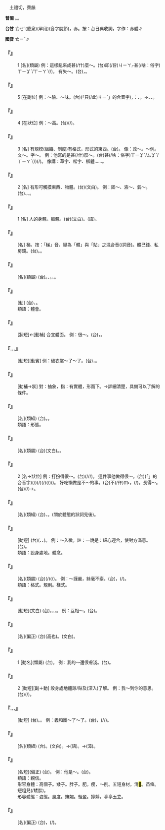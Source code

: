 
=={{ruby|體|ㄊㄧˇ}}==

　土禮切，薺韻

'''普閩''' {{ruby|(文)|ㄊㆤˋ}}。{{ruby|(白)|ㄊㄨㆤˋ}}{{ruby|。|ㄊㄞˋ}}。

'''台甘''' <rt>ㄊㆤˋ</rt>{{ruby|。|ㄊㄨㆤˋ}}(廈泉){{ruby|。|ㄊㄞˋ}}(罕用)(音字脫節)，赤{{ruby|(？)|ㄒㄧㄚㆵ/ㄒㄧㆤㆶ}}{{ruby|體|ㄊㄞˋ}}。按：台日典收詞，字作：赤體∥

'''國音''' <rt>ㄊㄧˇ</rt>∥

    

==='''『{{ruby|體|ㄊㄧˇ}}{{ruby|面|ㄇㄧㄢˋ}}』'''===
:1  [名](類屬) 例：這樣亂來成甚(/什)麼～。(台)即(/呰)<rt>ㄐㄧㄚㆷ</rt>{{ruby|恁|ㄌㄧㄣ˪}}{{ruby|亂|ㄌㄨㄢ˫}}{{ruby|來|ㄌㄞˊ}}{{ruby|成|ㄒㄧㄥˊ}}{{ruby|一|ㄐㄧㆵ ͘}}{{ruby|個|ㆤˊ}}甚(/啥：俗字)<rt>ㄒㄧㆩˋ/ㄒㄧㄚˋ</rt>{{ruby|麼|ㄇㄧㆷ}}(/{{ruby|物|ㄇㄧㆷ ͘}}){{ruby|體|ㄊㆤˋ}}{{ruby|統|ㄊㆲˋ}}。 有失～。(台){{ruby|失|ㄒㄧㆴ}}{{ruby|身|ㄒㄧㄣ}}{{ruby|分|ㄏㄨㄣ˫}}，{{ruby|無|ㆠㄜˊ}}{{ruby|體|ㄊㆤˋ}}{{ruby|統|ㄊㆲˋ}}。
    

==='''『{{ruby|體|ㄊㄧˇ}}』'''===
:5  [在副位] 例：～驗、～味。(台){{ruby|<mark>&#xffacb;</mark>|ㄗㆤ}}(「只(/此)<rt>ㄐㄧˋ</rt>{{ruby|個|ㆤˊ}}」的合音字){{ruby|體|ㄊㆤˋ}}{{ruby|字|ㆢㄧ˫/ㄌㄧ˫}}，{{ruby|表|ㄅㄧㄠˋ}}：{{ruby|親|ㄑㄧㄣ}}{{ruby|自|ㄗㄨ˫}}、{{ruby|以|ㄧˋ}}{{ruby|親|ㄑㄧㄣ}}{{ruby|身|ㄒㄧㄣ}}{{ruby|細|ㄙㆤ˪}}{{ruby|心|ㄒㄧㆬ}}{{ruby|經|ㄍㄧㄥ}}{{ruby|驗|ㆣㄧㆰ˫}}。→{{ruby|實|ㄒㄧㆵ ͘}}{{ruby|在|ㄗㄞ˫}}、{{ruby|實|ㄒㄧㆵ ͘}}{{ruby|際|ㄗㆤ˪}}、{{ruby|設|ㄒㄧㄚㆵ}}{{ruby|身|ㄒㄧㄣ}}{{ruby|處|ㄘㄨ˪}}{{ruby|地|ㄉㄨㆤ˫/ㄉㆤ˫}}。
    

==='''『{{ruby|體|ㄊㄧˇ}}』'''===
:4  [在狀位] 例：～高。(台){{ruby|身|ㄒㄧㄣ}}{{ruby|體|ㄊㆤˋ}}{{ruby|丌|ㆤ}}{{ruby|高|ㄍㄨㄢˊ}}{{ruby|度|ㄉㆦ˫}}(/{{ruby|懸|ㄍㄨㄢˊ}}{{ruby|低|ㄍㆤ˫}})。
    

==='''『{{ruby|體|ㄊㄧˇ}}』'''===
:3  [名] 有規模(組織、制度)有格式，形式的東西。(台){{ruby|形|ㄏㄧㄥˊ}}{{ruby|體|ㄊㆤˋ}}。 像：政～。～例。文～。字～。 例：他寫的是甚(/什)麼～。(台){{ruby|伊|ㄧ}}{{ruby|寫|ㄒㄧㄚˋ}}{{ruby|丌|ㆤ}}{{ruby|字|ㆢㄧ˫/ㄌㄧ˫}}{{ruby|是|ㄒㄧ˫}}甚(/啥：俗字)<rt>ㄒㄧㆩˋ/ㄙㆩˋ/ㄒㄧㄚˋ</rt>{{ruby|麼|ㄇㄧㆷ}}(/{{ruby|物|ㄇㄧㆷ ͘}}){{ruby|體|ㄊㆤˋ}}(/{{ruby|字|ㆢㄧ˫/ㄌㄧ˫}}{{ruby|體|ㄊㆤˋ}})。 像講：草字、楷字、柳體……。
    

==='''『{{ruby|體|ㄊㄧˇ}}』'''===
:2  [名] 有形可觸摸東西、物體。(台){{ruby|物|ㆠㄨㆵ ͘}}{{ruby|體|ㄊㆤˋ}}(文白)。 例：固～、液～、氣～。(台){{ruby|固|ㄍㆦ˪}}{{ruby|體|ㄊㆤˋ}}、{{ruby|液|ㄧㆤㆶ ͘}}{{ruby|體|ㄊㆤˋ}}、{{ruby|氣|ㄎㄧ˪}}{{ruby|體|ㄊㆤˋ}}。
    

==='''『{{ruby|體|ㄊㄧˇ}}』'''===
:1  [名] 人的身體。軀體。(台){{ruby|身|ㄒㄧㄣ}}{{ruby|體|ㄊㆤˋ}}(文白)。{{ruby|身|ㄒㄧㄣ}}{{ruby|→|ㄒㄧㄥ}}{{ruby|軀|ㄎㄨ}}(語)。
    

==='''『{{ruby|體|ㄊㄧˇ}}{{ruby|己|·ㄐㄧˇ}}』'''===
: [名] 梯{{ruby|己|·ㄐㄧˇ}}。按：「梯」音，疑為「體」與「貼」之混合音(/詞音)。體己錢、私房錢。(台){{ruby|私|ㄙㄞ/ㄙㄨ}}{{ruby|家|ㄎㄧㄚ}}{{ruby|錢|ㄐㆪˊ}}。{{ruby|腰|ㄧㄜ}}{{ruby|肚|ㄉㆦ˫}}{{ruby|內|ㄌㄞ˫}}{{ruby|丌|ㆤ}}{{ruby|錢|ㄐㆪˊ}}。
    

==='''『{{ruby|體|ㄊㄧˇ}}{{ruby|裁|ㄘㄞˊ}}』'''===
: [名](類屬) (台){{ruby|表|ㄅㄧㄠˋ}}{{ruby|現|ㄏㄧㄢ˫}}{{ruby|丌|ㆤ}}{{ruby|樣|ㄧㆫ˫/ㄧㆧ˫}}{{ruby|式|ㄒㄧㆤㆶ/ㄒㄧㆵ}}。{{ruby|文|ㆠㄨㄣˊ}}{{ruby|言|ㆣㄧㄢˊ}}{{ruby|體|ㄊㆤˋ}}、{{ruby|白|ㄅㆤㆷ ͘}}{{ruby|話|ㄨㆤ˫}}{{ruby|體|ㄊㆤˋ}}{{ruby|是|ㄒㄧ˫}}{{ruby|語|ㆣㄨˋ/ㆣㄧˋ}}{{ruby|言|ㆣㄧㄢˊ}}{{ruby|表|ㄅㄧㄠˋ}}{{ruby|達|ㄉㄚㆵ ͘}}{{ruby|丌|ㆤ}}{{ruby|異|ㄧ˫}}{{ruby|同|ㄉㆲˊ}}。{{ruby|詩|ㄒㄧ}}、{{ruby|歌|ㄍㄨㄚ}}{{ruby|是|ㄒㄧ˫}}{{ruby|文|ㆠㄨㄣˊ}}{{ruby|學|ㄏㄚㆶ ͘}}{{ruby|製|ㄗㆤ˪}}{{ruby|作|ㄗㆦㆶ}}{{ruby|丌|ㆤ}}{{ruby|不|ㄅㄨㆵ}}{{ruby|同|ㄉㆲˊ}}{{ruby|丌|ㆤ}}{{ruby|體|ㄊㆤˋ}}{{ruby|裁|ㄗㄞˊ}}。
    

==='''『{{ruby|體|ㄊㄧˇ}}{{ruby|味|ㄨㄟˋ}}』'''===
: [動] (台){{ruby|親|ㄑㄧㄣ}}{{ruby|嘗|ㄒㄧㆲˊ}}，{{ruby|親|ㄑㄧㄣ}}{{ruby|身|ㄒㄧㄣ}}{{ruby|經|ㄍㄧㄥ}}{{ruby|驗|ㆣㄧㆰ˫}}{{ruby|著|ㄉㄧㄜㆷ ͘}}。
:類語：體會。
:
    

==='''『{{ruby|得|ㄉㄜˊ}}{{ruby|體|ㄊㄧˇ}}』'''===
: [狀短]←[動補] 合宜體面。 例：很～。(台){{ruby|真|ㄐㄧㄣ}}{{ruby|好|ㄏㄜˋ}}{{ruby|勢|ㄙㆤ˪}}{{ruby|有|ㄨ˫}}{{ruby|體|ㄊㆤˋ}}{{ruby|面|ㆠㄧㄢ˫}}，{{ruby|適|ㄒㄧㆤㆶ}}{{ruby|合|ㄏㄚㆴ}}{{ruby|場|ㄉㄧㆧˊ/ㄉㄧㆫˊ}}{{ruby|面|ㆠㄧㄣ˫}}。
    

==='''『{{ruby|露|ㄌㄡˋ}}…{{ruby|體|ㄊㄧˇ}}』'''===
: [動短][動賓] 例：破衣裳～了～了。(台){{ruby|衫|ㄙㆩ}}{{ruby|褲|ㄎㆦ˪}}{{ruby|破|ㄆㄨㄚ˪}}{{ruby|去|ㄎㄧ˪}}，{{ruby|肉|ㆠㄚㆷ}}{{ruby|看|ㄎㄨㆩ˪}}{{ruby|現|ㄏㄧㄢ˫}}{{ruby|現|ㄏㄧㄢ˫}}。
    

==='''『{{ruby|具|ㄐㄩˋ}}{{ruby|體|ㄊㄧˇ}}』'''===
: [動補→狀] 對：抽象，指：有實體，形而下。→詳細清楚，具備可以了解的條件。
    

==='''『{{ruby|形|ㄒㄧㄥˊ}}{{ruby|體|ㄊㄧˇ}}』'''===
: [名](類組) (台){{ruby|形|ㄏㄧㄥˊ}}{{ruby|體|ㄊㆤˋ}}。{{ruby|形|ㄏㄧㄥˊ}}{{ruby|狀|ㄗㆲ˫}}。
:類語：形態。
:
    

==='''『{{ruby|肢|ㄓ}}{{ruby|體|ㄊㄧˇ}}』'''===
: [名](類屬) (台){{ruby|四|ㄙㄨ˪}}{{ruby|肢|ㄐㄧ}}(文白)。{{ruby|骹|ㄎㄚ}}{{ruby|手|ㄑㄧㄨˋ}}。
    

==='''『{{ruby|體|ㄊㄧˇ}}{{ruby|面|·ㄇㄧㄢˋ}}』'''===
:2  [名→狀位] 例：打扮得很～。(台){{ruby|伊|ㄧ}}{{ruby|裝|ㄗㆭ}}{{ruby|去|ㄎㄧ˪}}{{ruby|真|ㄐㄧㄣ}}{{ruby|有|ㄨ˫}}{{ruby|體|ㄊㆤˋ}}{{ruby|面|ㆠㄧㄢ˫}}(/{{ruby|好|ㄏㄜˋ}}{{ruby|看|ㄎㄨㆩ˪}}/{{ruby|<mark>&#xffad0;</mark>|ㄙㄨㄧˋ}}/{{ruby|合|ㄏㄚㆷ ͘}}{{ruby|身|ㄒㄧㄣ}}{{ruby|分|ㄏㄨㄣ˫}})。 這件事他做得很～。(台){{ruby|<mark>&#xffb50;</mark>|ㄐㄧㆵ}}(「{{ruby|此|ㄐㄧˋ}}{{ruby|一|ㄐㄧㆵ ͘}}」的合音字)(/{{ruby|此|ㄐㄧㆵ}}){{ruby|層|ㄗㄢˊ}}{{ruby|載|ㄉㄞ˫}}(/{{ruby|戴|ㄉㄞ˪}}){{ruby|事|ㄐㄧ˪}}(/{{ruby|事|ㄉㄞ˫}}{{ruby|情|ㄐㄧ˪}}){{ruby|伊|ㄧ}}{{ruby|辦|ㄅㄢ˫}}{{ruby|去|ㄎㄧ˪}}(/{{ruby|了|ㄌㄧㄠˋ}}){{ruby|真|ㄐㄧㄣ}}{{ruby|有|ㄨ˫}}{{ruby|體|ㄊㆤˋ}}{{ruby|面|ㆠㄧㄢ˫}}({{ruby|又|ㄧㄨ˫}}{{ruby|合|ㄏㄚㆴ ͘}}{{ruby|身|ㄒㄧㄣ}}{{ruby|分|ㄏㄨㄣ˫}}{{ruby|又|ㄧㄨ˫}}{{ruby|好|ㄏㄜˋ}}{{ruby|看|ㄎㄨㆩ˪}}{{ruby|頭|ㄊㄠˊ}})。 好吃懶做是不～的事。(台){{ruby|<mark>&#xffa49;</mark>|ㆠㆤㆷ/ㆠㄨㆤㆷ}}{{ruby|食|ㄐㄧㄚㆷ ͘}}不(/伓)<rt>ㆬ˫</rt>{{ruby|做|ㄗㄨㆤ˪/ㄗㄜ˪}}，{{ruby|真|ㄐㄧㄣ}}{{ruby|歹|ㄆㆮˋ/ㄆㄞˋ}}{{ruby|看|ㄎㄨㆩ˪}}{{ruby|相|ㄒㄧㆲ˪}}(/{{ruby|<mark>&#xffcda;</mark>|ㆠㄞˋ}}{{ruby|才|ㄗㄞˊ}})。長得～。(台){{ruby|相|ㄒㄧㆲ˪}}{{ruby|貌|ㄇㄠ˫}}(/{{ruby|樣|ㄧㆲ˫}}{{ruby|相|ㄒㄧㆲ˪}}){{ruby|生|ㄙㆥ/ㄒㆪ}}{{ruby|做|ㄗㄨㆤ˪/ㄗㄜ˪}}{{ruby|真|ㄐㄧㄣ}}{{ruby|好|ㄏㄜˋ}}{{ruby|看|ㄎㄨㆩ˪}}→{{ruby|<mark>&#xffad0;</mark>|ㄙㄨㄧˋ}}。
    

==='''『{{ruby|體|ㄊㄧˇ}}{{ruby|態|ㄊㄞˋ}}』'''===
: [名](類組) (台){{ruby|身|ㄒㄧㄣ}}{{ruby|體|ㄊㆤˋ}}、{{ruby|形|ㄏㄧㄥˊ}}{{ruby|狀|ㄗㆲ˫}}{{ruby|表|ㄅㄧㄠˋ}}{{ruby|現|ㄏㄧㄢ˫}}{{ruby|丌|ㆤ}}{{ruby|姿|ㄗㄨ}}{{ruby|勢|ㄙㆤ˪}}。(關於體態的狀詞見後)。
    

==='''『{{ruby|體|ㄊㄧˇ}}{{ruby|貼|ㄊㄧㄝ}}』'''===
: [動短] (台){{ruby|體|ㄊㆤˋ}}{{ruby|貼|ㄊㄧㄚㆴ}}({{ruby|盡|ㄐㄧㄣ˫}}{{ruby|心|ㄒㄧㆬ}}{{ruby|了|ㄌㄧㄠˋ}}{{ruby|解|ㄍㄞˋ}}{{ruby|人|ㄌㄤˊ}}{{ruby|丌|ㆤ}}{{ruby|心|ㄒㄧㆬ}}{{ruby|情|ㄐㄧㄥˊ}}、{{ruby|境|ㄍㄧㄥˋ}}{{ruby|遇|ㆣㄨ˫/ㆠㄨ˫}}{{ruby|加|ㄍㄚ}}{{ruby|以|ㄧˋ}}{{ruby|關|ㄍㄨㄢ}}{{ruby|心|ㄒㄧㆬ}}、{{ruby|照|ㄐㄧㄠ˪}}{{ruby|顧|ㄍㆦ˪}})。 例：～入微。註：一說是：細心迎合，使對方滿意。(台){{ruby|體|ㄊㆤˋ}}{{ruby|貼|ㄊㄧㄚㆴ}}{{ruby|到|ㄍㄚㆷ}}{{ruby|無|ㆠㄨˊ}}{{ruby|微|ㆠㄨㄧ}}{{ruby|不|ㄅㄨㆵ}}{{ruby|致|ㄉㄧ˪}}。
:類語：設身處地。體念。
:
    

==='''『{{ruby|體|ㄊㄧˇ}}{{ruby|例|ㄌㄧˋ}}』'''===
: [名](類屬) (台){{ruby|著|ㄉㄧㆦㆶ ͘}}{{ruby|作|ㄗㆦㆶ}}{{ruby|辦|ㄅㄢ˫}}{{ruby|載|ㄉㄞ˫}}(/{{ruby|戴|ㄉㄞ˪}}){{ruby|事|ㄐㄧ˪}}(/{{ruby|事|ㄉㄞ˫}}{{ruby|情|ㄐㄧ˪}}){{ruby|丌|ㆤ}}{{ruby|基|ㄍㄧ}}{{ruby|本|ㄅㄨㄣˋ}}{{ruby|原|ㆣㄨㄢˊ}}{{ruby|則|ㄐㄧㆤㆶ}}{{ruby|合|ㄍㄚㆴ}}{{ruby|組|ㄗㆦ}}{{ruby|成|ㄒㄧㄥˊ}}{{ruby|丌|ㆤ}}{{ruby|方|ㄏㆲ}}{{ruby|式|ㄒㄧㆤㆶ/ㄒㄧㆵ}}。 例：～謹嚴，絲毫不紊。(台){{ruby|體|ㄊㆤˋ}}{{ruby|例|ㄌㆤ˫}}{{ruby|嚴|ㆣㄧㆰˊ}}{{ruby|謹|ㄍㄧㄣˋ}}，{{ruby|一|ㄐㄧㆵ ͘}}{{ruby|點|ㄉㄧㆰˋ}}{{ruby|仔|ㄚ}}{{ruby|著|ㄉㄧㄜㆷ}}(/{{ruby|都|ㄉㄜ˫}}){{ruby|<mark>&#xffa45;</mark>|ㆠㆤ˫/ㆠㄨㆤ˫}}{{ruby|亂|ㄌㄨㄢ˫}}。
:類語：格式。規則。樣式。
:
    

==='''『{{ruby|體|ㄊㄧˇ}}{{ruby|諒|ㄌㄧㄤˋ}}』'''===
: [動短](文白) (台){{ruby|體|ㄊㆤˋ}}{{ruby|貼|ㄊㄧㄚㆴ}}{{ruby|人|ㄌㄤˊ}}，{{ruby|諒|ㄌㄧㆲ˫}}{{ruby|解|ㄍㄞˋ}}{{ruby|人|ㄌㄤˊ}}{{ruby|丌|ㆤ}}{{ruby|情|ㄐㄧㄥˊ}}{{ruby|形|ㄏㄧㄥˊ}}，{{ruby|將|ㄐㄧㆲ}}{{ruby|心|ㄒㄧㆬ}}{{ruby|比|ㄅㄧˋ}}{{ruby|心|ㄒㄧㆬ}}{{ruby|丌|ㆤ}}{{ruby|心|ㄒㄧㆬ}}{{ruby|理|ㄌㄧˋ}}{{ruby|行|ㄏㄧㄥˊ}}{{ruby|為|ㄨㄧˊ}}，{{ruby|設|ㄒㄧㄚㆵ}}{{ruby|身|ㄒㄧㄣ}}{{ruby|處|ㄘㄨˋ}}{{ruby|地|ㄉㄨㆤ˫/ㄉㆤ˫}}{{ruby|去|ㄎㄧ˪}}{{ruby|替|ㄊㄨㆤ˪/ㄊㆤ˪}}{{ruby|人|ㄌㄤˊ}}{{ruby|想|ㄒㄧㆫ˫/ㄒㄧㆧ˫}}。 例：互相～。(台){{ruby|相|ㄒㄧㄜ/ㄙㆩ}}{{ruby|體|ㄊㆤˋ}}{{ruby|貼|ㄊㄧㄚㆴ}}。
:
    

==='''『{{ruby|體|ㄊㄧˇ}}{{ruby|高|ㄍㄠ}}』'''===
: [名](偏正) (台){{ruby|身|ㄒㄧㄥ/ㄒㄧㄣ}}{{ruby|軀|ㄎㄨ}}{{ruby|分|ㄏㄨㄣ˫}}{{ruby|懸|ㄍㄨㄢˊ}}(高也){{ruby|低|ㄍㆤ˫}}。{{ruby|身|ㄒㄧㄣ}}{{ruby|長|ㄉㆭˊ}}(文白)。
    

==='''『{{ruby|體|ㄊㄧˇ}}{{ruby|會|ㄏㄨㄟˋ}}』'''===
:1  [動名](類屬) (台){{ruby|實|ㄒㄧㆵ ͘}}{{ruby|在|ㄗㄞ˫}}{{ruby|丌|ㆤ}}{{ruby|經|ㄍㄧㄥ}}{{ruby|驗|ㆣㄧㆰ˫}}{{ruby|合|ㄍㄚㆴ}}{{ruby|理|ㄌㄧˋ}}{{ruby|解|ㄍㄞˋ}}。 例：我的～還很膚淺。(台){{ruby|我|ㆣㄨㄚˋ}}{{ruby|丌|ㆤ}}{{ruby|經|ㄍㄧㄥ}}{{ruby|驗|ㆣㄧㆰ˫}}{{ruby|亦|ㄧㄚㆷ}}{{ruby|真|ㄐㄧㄣ}}{{ruby|淺|ㄑㄧㄢˋ}}。
    

==='''『{{ruby|體|ㄊㄧˇ}}{{ruby|會|·ㄏㄨㄟˋ}}』'''===
:2  [動短][副＋動] 設身處地體諒/貼及(深入)了解。 例：我～到你的意思。(台){{ruby|我|ㆣㄨㄚˋ}}{{ruby|切|ㄑㄧㄚㆵ}}{{ruby|實|ㄒㄧㆵ ͘}}(/{{ruby|確|ㄎㄚㆶ}}{{ruby|實|ㄒㄧㆵ ͘}}){{ruby|了|ㄌㄧㄠˋ}}{{ruby|解|ㄍㄞˋ}}{{ruby|汝|ㄌㄧˋ}}{{ruby|丌|ㆤ}}{{ruby|立|ㄌㄧㆴ ͘}}{{ruby|場|ㄉㄧㆫˊ/ㄉㄧㆧˊ}}{{ruby|及|ㄍㄚㆴ}}{{ruby|想|ㄒㄧㆫ˫/ㄒㄧㆧ˫}}{{ruby|法|ㄏㄨㄚㆵ}}。
    

==='''『{{ruby|上|ㄕㄤˋ}}…{{ruby|體|ㄊㄧˇ}}』'''===
: [動短] (台){{ruby|附|ㄏㄨ˫}}{{ruby|身|ㄒㄧㄣ}}。{{ruby|附|ㄏㄨ˫}}{{ruby|體|ㄊㆤˋ}}。 例：義和團～了～了。(台){{ruby|義|ㆣㄧ˫}}{{ruby|和|ㄏㄜˊ}}{{ruby|團|ㄊㄨㄢˊ}}{{ruby|丌|ㆤ}}{{ruby|作|ㄗㆦㆶ}}{{ruby|風|ㄏㆲ}}{{ruby|上|ㄐㄧㆫ˫/ㄐㄧㆧ˫}}{{ruby|伊|ㄧ}}{{ruby|身|ㄒㄧㄣ}}，{{ruby|去|ㄎㄧ˪}}{{ruby|付|ㄏㆦ˫}}{{ruby|義|ㆣㄧ˫}}{{ruby|和|ㄏㄜˊ}}{{ruby|團|ㄊㄨㄢˊ}}{{ruby|過|ㄍㆤ˪/ㄍㄨㆤ˪}}(/{{ruby|繼|ㄍㆤ˪}}/{{ruby|染|ㄌㄧㆰˋ}}){{ruby|著|ㄉㄧㄜㆷ ͘}}。
    

==='''『{{ruby|身|ㄕㄣ}}{{ruby|體|ㄊㄧˇ}}』'''===
: [名](類組) (台){{ruby|身|ㄒㄧㄣ}}{{ruby|體|ㄊㆤˋ}}。{{ruby|身|ㄒㄧㄣ}}{{ruby|軀|ㄎㄨ}}(文白)。→{{ruby|身|ㄒㄧㄥ}}{{ruby|軀|ㄎㄨ}}(語)。→{{ruby|身|ㄏㄧㄥ}}{{ruby|軀|ㄙㄨ}}(漳)。
    

==='''『{{ruby|體|ㄊㄧˇ}}{{ruby|己|·ㄐㄧˇ}}{{ruby|人|ㄖㄣˊ}}』'''===
: [名短](偏正) (台){{ruby|貼|ㄉㄚㆷ}}{{ruby|身|ㄒㄧㄣ}}{{ruby|親|ㄑㄧㄣ}}{{ruby|近|ㄍㄨㄣ˫/ㄍㄧㄣ˫}}{{ruby|丌|ㆤ}}{{ruby|人|ㄌㄤˊ}}。 例：他是～。(台){{ruby|伊|ㄧ}}{{ruby|是|ㄒㄧ˫}}{{ruby|家|ㄍㄚ}}{{ruby|己|ㄍㄧ˫/ㄉㄧ˫}}{{ruby|丌|ㆤ}}{{ruby|人|ㄌㄤˊ}}。
:類語：親信。
:
:形容身體：高個子。矮子。胖子。肥。瘦，～削。五短身材。清<mark>&#xf90ef;</mark>。苗條。短粗兒(/矮胖)。
:
:形容體態：姿態。風度。嫵媚。輕盈。婷婷。亭亭玉立。
:
    

==='''『{{ruby|體|ㄊㄧˇ}}{{ruby|己|·ㄐㄧˇ}}{{ruby|話|ㄏㄨㄚˋ}}』'''===
: [名](偏正) (台){{ruby|兩|ㄋㆭ˫}}{{ruby|個|ㆤˊ}}{{ruby|婦|ㄏㄨ˫}}{{ruby|人|ㆢㄧㄣˊ/ㄌㄧㄣˊ}}{{ruby|人|ㄌㄤˊ}}{{ruby|中|ㄉㄧㆲ}}{{ruby|間|ㄍㄢ}}{{ruby|丌|ㆤ}}{{ruby|私|ㄙㄨ}}{{ruby|家|ㄎㄧㄚ}}{{ruby|話|ㄨㆤ˫}}，{{ruby|<mark>&#xffa45;</mark>|ㆠㆤ˫/ㆠㄨㆤ˫}}{{ruby|得|ㄉㄧㆵ}}{{ruby|付|ㄏㆦ˫}}{{ruby|第|ㄗㆮˋ/ㄉㆤ˫}}{{ruby|三|ㄙㆩ}}{{ruby|者|ㄐㄧㄚˋ}}{{ruby|知|ㄗㄞ}}(/{{ruby|聽|ㄊㄧㆩ}}{{ruby|著|ㄉㄧㄜㆷ ͘}}){{ruby|丌|ㆤ}}。
    
